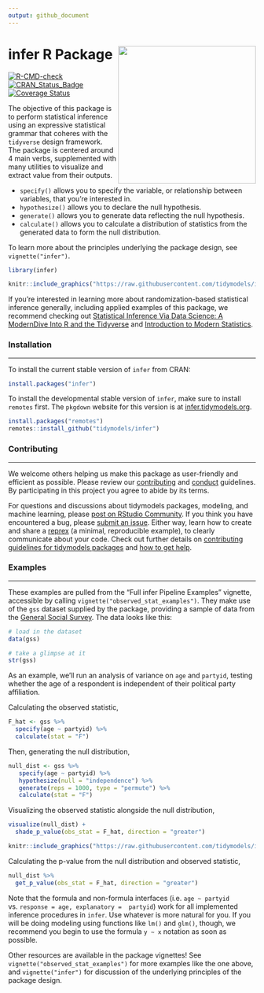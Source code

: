 ```yaml
---
output: github_document
---
```


# infer R Package <img src="man/figures/infer.png" align="right" width=280 />




<!--figs/infer.svg-->
<!--http://www.r-pkg.org/badges/version/infer-->
<!--figs/main.svg-->
<!--https://img.shields.io/codecov/c/github/tidymodels/infer/main.svg-->

[![R-CMD-check](https://github.com/tidymodels/infer/actions/workflows/check-standard.yaml/badge.svg)](https://github.com/tidymodels/infer/actions/workflows/check-standard.yaml)
[![CRAN_Status_Badge](https://www.r-pkg.org/badges/version/infer)](https://cran.r-project.org/package=infer)
[![Coverage Status](https://img.shields.io/codecov/c/github/tidymodels/infer/main.svg)](https://codecov.io/github/tidymodels/infer/?branch=main)

The objective of this package is to perform statistical inference using an expressive statistical grammar that coheres with the `tidyverse` design framework. The package is centered around 4 main verbs, supplemented with many utilities to visualize and extract value from their outputs.

+ `specify()` allows you to specify the variable, or relationship between variables, that you're interested in.
+ `hypothesize()` allows you to declare the null hypothesis.
+ `generate()` allows you to generate data reflecting the null hypothesis.
+ `calculate()` allows you to calculate a distribution of statistics from the generated data to form the null distribution.

To learn more about the principles underlying the package design, see `vignette("infer")`.

```r
library(infer)
```

```r
knitr::include_graphics("https://raw.githubusercontent.com/tidymodels/infer/main/figs/ht-diagram.png")
```

If you're interested in learning more about randomization-based statistical inference generally, including applied examples of this package, we recommend checking out [Statistical Inference Via Data Science: A ModernDive Into R and the Tidyverse](https://moderndive.com/) and [Introduction to Modern Statistics](https://openintro-ims.netlify.app/).

### Installation

------------------------------------------------------------------------

To install the current stable version of `infer` from CRAN:

```r
install.packages("infer")
```

To install the developmental stable version of `infer`, make sure to install `remotes` first. The `pkgdown` website for this version is at [infer.tidymodels.org](https://infer.tidymodels.org/).

```r
install.packages("remotes")
remotes::install_github("tidymodels/infer")
```

### Contributing

------------------------------------------------------------------------

We welcome others helping us make this package as user-friendly and efficient as possible. Please review our [contributing](https://github.com/tidymodels/infer/blob/main/CONTRIBUTING.md) and [conduct](https://github.com/tidymodels/infer/blob/main/CONDUCT.md) guidelines. By participating in this project you agree to abide by its terms.

For questions and discussions about tidymodels packages, modeling, and machine learning, please [post on RStudio Community](https://rstd.io/tidymodels-community). If you think you have encountered a bug, please [submit an issue](https://github.com/tidymodels/infer/issues). Either way, learn how to create and share a [reprex](https://rstd.io/reprex) (a minimal, reproducible example), to clearly communicate about your code. Check out further details on [contributing guidelines for tidymodels packages](https://www.tidymodels.org/contribute/) and [how to get help](https://www.tidymodels.org/help/).

### Examples

------------------------------------------------------------------------

These examples are pulled from the "Full infer Pipeline Examples" vignette, accessible by calling `vignette("observed_stat_examples")`. They make use of the `gss` dataset supplied by the package, providing a sample of data from the [General Social Survey](https://gss.norc.org). The data looks like this:

```r
# load in the dataset
data(gss)

# take a glimpse at it
str(gss)
```

As an example, we'll run an analysis of variance on `age` and `partyid`, testing whether the age of a respondent is independent of their political party affiliation.

Calculating the observed statistic,

```r
F_hat <- gss %>% 
  specify(age ~ partyid) %>%
  calculate(stat = "F")
```

Then, generating the null distribution,

```r
null_dist <- gss %>%
   specify(age ~ partyid) %>%
   hypothesize(null = "independence") %>%
   generate(reps = 1000, type = "permute") %>%
   calculate(stat = "F")
```

Visualizing the observed statistic alongside the null distribution,

```r
visualize(null_dist) +
  shade_p_value(obs_stat = F_hat, direction = "greater")
```

```r
knitr::include_graphics("https://raw.githubusercontent.com/tidymodels/infer/main/README_files/figure-gfm/viz-1.png")
```

Calculating the p-value from the null distribution and observed statistic,

```r
null_dist %>%
  get_p_value(obs_stat = F_hat, direction = "greater")
```


Note that the formula and non-formula interfaces  (i.e. `age ~ partyid` vs. `response = age, explanatory =  partyid`) work for all implemented inference procedures in `infer`. Use whatever is more natural for you. If you will be doing modeling using functions like `lm()` and `glm()`, though, we recommend you begin to use the formula `y ~ x` notation as soon as possible.

Other resources are available in the package vignettes! See `vignette("observed_stat_examples")` for more examples like the one above, and `vignette("infer")` for discussion of the underlying principles of the package design.
